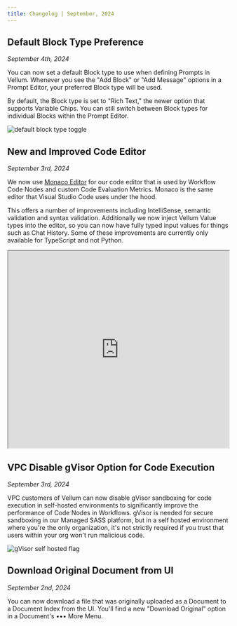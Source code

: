 ```yaml
---
title: Changelog | September, 2024
---
```


## Default Block Type Preference

_September 4th, 2024_

You can now set a default Block type to use when defining Prompts in Vellum. Whenever you see the "Add Block" or "Add Message" options in a Prompt Editor, your preferred Block type will be used.

By default, the Block type is set to "Rich Text," the newer option that supports Variable Chips. You can still switch between Block types for individual Blocks within the Prompt Editor.

![default block type toggle](https://storage.googleapis.com/vellum-public/help-docs/changelogs/2024-09/default-block-type-toggle.png)

## New and Improved Code Editor

_September 3rd, 2024_

We now use [Monaco Editor](https://microsoft.github.io/monaco-editor/) for our code editor that is used by Workflow Code Nodes and custom Code Evaluation Metrics.
Monaco is the same editor that Visual Studio Code uses under the hood.

This offers a number of improvements including IntelliSense, semantic validation and syntax validation. Additionally we now inject Vellum Value types into the editor,
so you can now have fully typed input values for things such as Chat History. Some of these improvements are currently only available for TypeScript and not Python.

<iframe
  src='https://www.loom.com/embed/5b72b48a8e1643b69199e220f46e6bed?sid=11157905-c1f1-4b5d-974f-55229207663f'
  width='100%'
  height='450px'
></iframe>

## VPC Disable gVisor Option for Code Execution

_September 3rd, 2024_

VPC customers of Vellum can now disable gVisor sandboxing for code execution in self-hosted environments to significantly improve the performance of Code Nodes in Workflows.
gVisor is needed for secure sandboxing in our Managed SASS platform, but in a self hosted environment where you're the only organization,
it's not strictly required if you trust that users within your org won't run malicious code.

![gVisor self hosted flag](https://storage.googleapis.com/vellum-public/help-docs/changelogs/2024-09/gvisor-flag.png)

## Download Original Document from UI

_September 2nd, 2024_

You can now download a file that was originally uploaded as a Document to a Document Index from the UI.
You'll find a new "Download Original" option in a Document's ••• More Menu.
